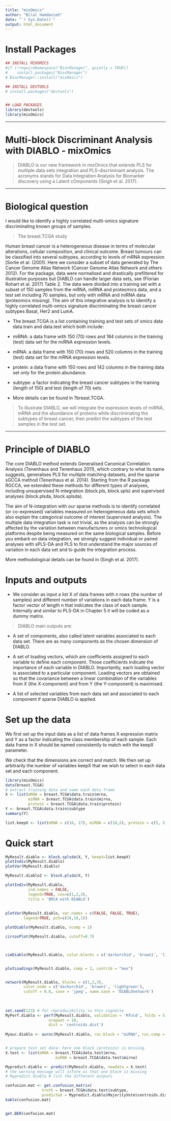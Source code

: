 ```yaml
---
title: "mixOmics"
author: "Bilal Hamdanieh"
date: "`r Sys.Date()`"
output: html_document
---
```


# Install Packages

```r
## INSTALL MIXOMICS
#if (!requireNamespace("BiocManager", quietly = TRUE))
#    install.packages("BiocManager")
# BiocManager::install("mixOmics")

## INSTALL DEVTOOLS
# install.packages("devtools")


## LOAD PACKAGES
library(devtools)
library(mixOmics)
```

---

# Multi-block Discriminant Analysis with DIABLO - mixOmics


> DIABLO is our new framework in mixOmics that extends PLS for multiple data sets integration and PLS-discriminant analysis. The acronyms stands for Data Integration Analysis for Biomarker discovery using a Latent cOmponents (Singh et al. 2017).

---

# Biological question
I would like to identify a highly correlated multi-omics signature discriminating known groups of samples.

> The breast.TCGA study

Human breast cancer is a heterogeneous disease in terms of molecular alterations, cellular composition, and clinical outcome. Breast tumours can be classified into several subtypes, according to levels of mRNA expression [Sorlie et al. (2001). Here we consider a subset of data generated by The Cancer Genome Atlas Network (Cancer Genome Atlas Network and others 2012). For the package, data were normalised and drastically prefiltered for illustrative purposes but DIABLO can handle larger data sets, see (Florian Rohart et al. 2017) Table 2. The data were divided into a training set with a subset of 150 samples from the mRNA, miRNA and proteomics data, and a test set including 70 samples, but only with mRNA and miRNA data (proteomics missing). The aim of this integrative analysis is to identify a highly correlated multi-omics signature discriminating the breast cancer subtypes Basal, Her2 and LumA.

* The breast.TCGA is a list containing training and test sets of omics data data.train and data.test which both include:

* miRNA: a data frame with 150 (70) rows and 184 columns in the training (test) data set for the miRNA expression levels.

* mRNA: a data frame with 150 (70) rows and 520 columns in the training (test) data set for the mRNA expression levels.

* protein: a data frame with 150 rows and 142 columns in the training data set only for the protein abundance.

* subtype: a factor indicating the breast cancer subtypes in the training (length of 150) and test (length of 70) sets.

* More details can be found in ?breast.TCGA.

> To illustrate DIABLO, we will integrate the expression levels of miRNA, mRNA and the abundance of proteins while discriminating the subtypes of breast cancer, then predict the subtypes of the test samples in the test set.

---

# Principle of DIABLO
The core DIABLO method extends Generalised Canonical Correlation Analysis (Tenenhaus and Tenenhaus 2011), which contrary to what its name suggests, generalises PLS for multiple matching datasets, and the sparse sGCCA method (Tenenhaus et al. 2014). Starting from the R package RGCCA, we extended these methods for different types of analyses, including unsupervised N-integration (block.pls, block.spls) and supervised analyses (block.plsda, block.splsda).

The aim of N-integration with our sparse methods is to identify correlated (or co-expressed) variables measured on heterogeneous data sets which also explain the categorical outcome of interest (supervised analysis). The multiple data integration task is not trivial, as the analysis can be strongly affected by the variation between manufacturers or omics technological platforms despite being measured on the same biological samples. Before you embark on data integration, we strongly suggest individual or paired analyses with sPLS-DA and PLS to first understand the major sources of variation in each data set and to guide the integration process.

More methodological details can be found in (Singh et al. 2017).

# Inputs and outputs

* We consider as input a list X of data frames with n rows (the number of samples) and different number of variations in each data frame. Y is a factor vector of length n that indicates the class of each sample. Internally and similar to PLS-DA in Chapter 5 it will be coded as a dummy matrix.

> DIABLO main outputs are:

* A set of components, also called latent variables associated to each data set. There are as many components as the chosen dimension of DIABLO.

* A set of loading vectors, which are coefficients assigned to each variable to define each component. Those coefficients indicate the importance of each variable in DIABLO. Importantly, each loading vector is associated to a particular component. Loading vectors are obtained so that the covariance between a linear combination of the variables from X (the X-component) and from Y (the Y-component) is maximised.

* A list of selected variables from each data set and associated to each component if sparse DIABLO is applied.

# Set up the data
We first set up the input data as a list of data frames X expression matrix and Y as a factor indicating the class membership of each sample. Each data frame in X should be named consistently to match with the keepX parameter.

We check that the dimensions are correct and match. We then set up arbitrarily the number of variables keepX that we wish to select in each data set and each component.

```r
library(mixOmics)
data(breast.TCGA)
# extract training data and name each data frame
X <- list(mRNA = breast.TCGA$data.train$mrna, 
          miRNA = breast.TCGA$data.train$mirna, 
          protein = breast.TCGA$data.train$protein)
Y <- breast.TCGA$data.train$subtype
summary(Y)

list.keepX <- list(mRNA = c(16, 17), miRNA = c(18,5), protein = c(5, 5))
```


# Quick start
```r
MyResult.diablo <- block.splsda(X, Y, keepX=list.keepX)
plotIndiv(MyResult.diablo)
plotVar(MyResult.diablo)
```


```r
MyResult.diablo2 <- block.plsda(X, Y)

plotIndiv(MyResult.diablo, 
          ind.names = FALSE, 
          legend=TRUE, cex=c(1,2,3),
          title = 'BRCA with DIABLO')
          
          
plotVar(MyResult.diablo, var.names = c(FALSE, FALSE, TRUE),
        legend=TRUE, pch=c(16,16,1))

plotDiablo(MyResult.diablo, ncomp = 1)

circosPlot(MyResult.diablo, cutoff=0.7)



cimDiablo(MyResult.diablo, color.blocks = c('darkorchid', 'brown1', 'lightgreen'), comp = 1, margin=c(8,20), legend.position = "right")


plotLoadings(MyResult.diablo, comp = 2, contrib = "max")


network(MyResult.diablo, blocks = c(1,2,3),
        color.node = c('darkorchid', 'brown1', 'lightgreen'), 
        cutoff = 0.6, save = 'jpeg', name.save = 'DIABLOnetwork')
        
        
        
set.seed(123) # for reproducibility in this vignette
MyPerf.diablo <- perf(MyResult.diablo, validation = 'Mfold', folds = 5, 
                   nrepeat = 10, 
                   dist = 'centroids.dist')
                   
Myauc.diablo <- auroc(MyResult.diablo, roc.block = "miRNA", roc.comp = 2)


# prepare test set data: here one block (proteins) is missing
X.test <- list(mRNA = breast.TCGA$data.test$mrna, 
                      miRNA = breast.TCGA$data.test$mirna)

Mypredict.diablo <- predict(MyResult.diablo, newdata = X.test)
# the warning message will inform us that one block is missing
# Mypredict.diablo # list the different outputs

confusion.mat <- get.confusion_matrix(
                truth = breast.TCGA$data.test$subtype, 
                predicted = Mypredict.diablo$MajorityVote$centroids.dist[,2])
kable(confusion.mat)


get.BER(confusion.mat)
```